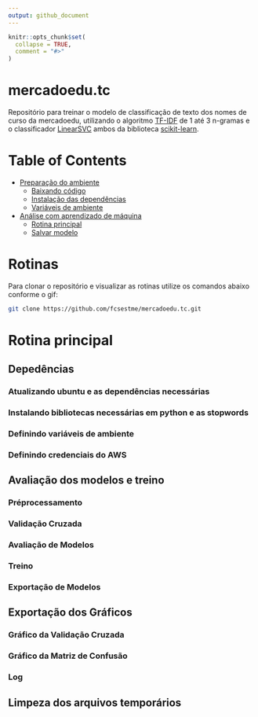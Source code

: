 ```yaml
---
output: github_document
---
```


<!-- README.md is generated from README.Rmd. Please edit that file -->

```r
knitr::opts_chunk$set(
  collapse = TRUE,
  comment = "#>"
)
```

# mercadoedu.tc

<!-- badges: start -->
<!-- badges: end -->

Repositório para treinar o modelo de classificação de texto dos nomes de curso da mercadoedu, utilizando o algoritmo [TF-IDF](https://scikit-learn.org/stable/modules/generated/sklearn.feature_extraction.text.TfidfVectorizer.html) de 1 até 3 n-gramas e o classificador [LinearSVC](https://scikit-learn.org/stable/modules/generated/sklearn.svm.LinearSVC.html) ambos da biblioteca [scikit-learn](https://scikit-learn.org/).

# Table of Contents
- [Preparação do ambiente](#prepação-do-ambiente)
  - [Baixando código](#baixando-código)
  - [Instalação das dependências](#instalação-das-dependências)
  - [Variáveis de ambiente](#variáveis-de-ambiente)
- [Análise com aprendizado de máquina](#análise-com-aprendizado-de-máquina)
  - [Rotina principal](#rotina-principal)
  - [Salvar modelo](#salvar-modelo)
  
# Rotinas

Para clonar o repositório e visualizar as rotinas utilize os comandos abaixo conforme o gif:

```bash

git clone https://github.com/fcsestme/mercadoedu.tc.git

```

# Rotina principal

## Depedências
### Atualizando ubuntu e as dependências necessárias
### Instalando bibliotecas necessárias em python e as stopwords
### Definindo variáveis de ambiente
### Definindo credenciais do AWS

## Avaliação dos modelos e treino
### Préprocessamento
### Validação Cruzada
### Avaliação de Modelos
### Treino
### Exportação de Modelos

## Exportação dos Gráficos
### Gráfico da Validação Cruzada
### Gráfico da Matriz de Confusão
### Log

## Limpeza dos arquivos temporários
